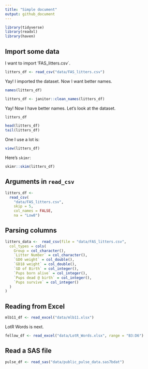 ```yaml
---
title: "Simple document"
output: github_document
---
```


```r
library(tidyverse)
library(readxl)
library(haven)
```


## Import some data

I want to import 'FAS_litters.csv`.

```r
litters_df <- read_csv("data/FAS_litters.csv")
```

Yay! I imported the dataset. Now I want better names.

```r
names(litters_df)

litters_df <- janitor::clean_names(litters_df)
```

Yay! Now I have better names. Let's look at the dataset.

```r
litters_df

head(litters_df)
tail(litters_df)
```

One I use a lot is:

```r
view(litters_df)
```

Here's `skimr`:

```r
skimr::skim(litters_df)
```


## Arguments in `read_csv`

```r
litters_df <- 
  read_csv(
    "data/FAS_litters.csv",
    skip = 5,
    col_names = FALSE,
    na = "Low8")
```


## Parsing columns

```r
litters_data <-  read_csv(file = "data/FAS_litters.csv",
  col_types = cols(
    Group = col_character(),
    `Litter Number` = col_character(),
    `GD0 weight` = col_double(),
    `GD18 weight` = col_double(),
    `GD of Birth` = col_integer(),
    `Pups born alive` = col_integer(),
    `Pups dead @ birth` = col_integer(),
    `Pups survive` = col_integer()
  )
)
```



## Reading from Excel

```r
mlb11_df <- read_excel("data/mlb11.xlsx")
```

LotR Words is next.

```r
fellow_df <- read_excel("data/LotR_Words.xlsx", range = "B3:D6")
```


## Read a SAS file

```r
pulse_df <- read_sas("data/public_pulse_data.sas7bdat")
```


